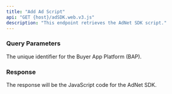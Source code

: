 ```yaml
---
title: "Add Ad Script"
api: "GET {host}/adSDK.web.v3.js"
description: "This endpoint retrieves the AdNet SDK script."
---
```


### Query Parameters

<ParamField query="bap_id" type="string" required>
  The unique identifier for the Buyer App Platform (BAP).
</ParamField>

### Response

The response will be the JavaScript code for the AdNet SDK.
